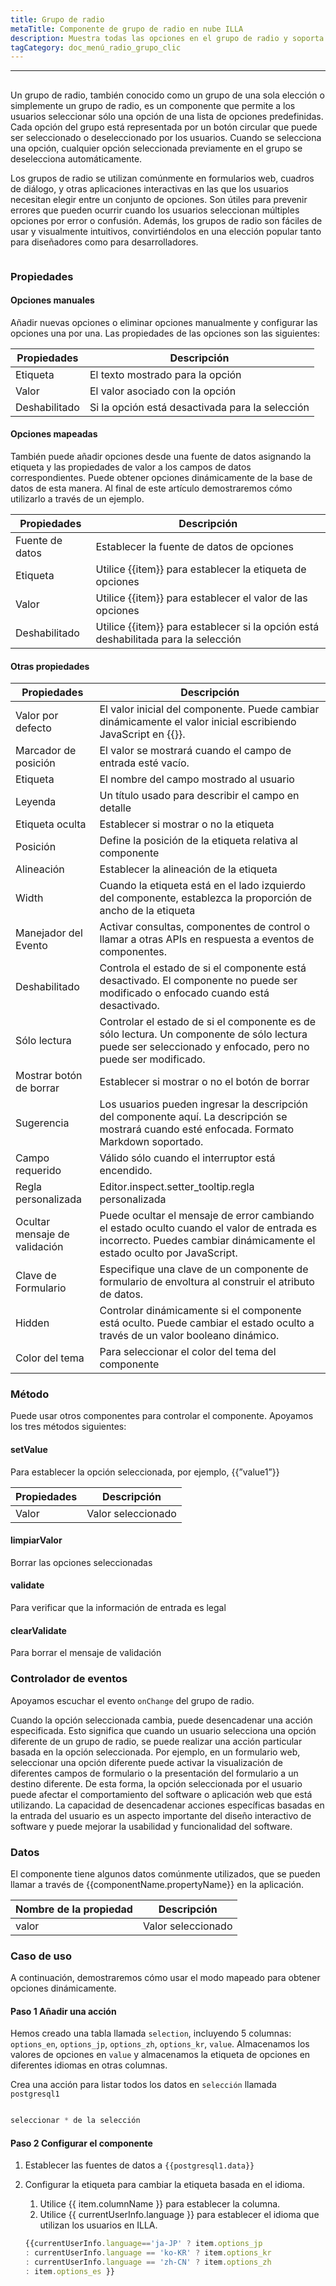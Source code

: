 ```yaml
---
title: Grupo de radio
metaTitle: Componente de grupo de radio en nube ILLA
description: Muestra todas las opciones en el grupo de radio y soporta seleccionar una opción.
tagCategory: doc_menú_radio_grupo_clic
---
```


* * *

## <Heading hidden>Grupo de radio</Heading>

Un grupo de radio, también conocido como un grupo de una sola elección o simplemente un grupo de radio, es un componente que permite a los usuarios seleccionar sólo una opción de una lista de opciones predefinidas. Cada opción del grupo está representada por un botón circular que puede ser seleccionado o deseleccionado por los usuarios. Cuando se selecciona una opción, cualquier opción seleccionada previamente en el grupo se deselecciona automáticamente.

Los grupos de radio se utilizan comúnmente en formularios web, cuadros de diálogo, y otras aplicaciones interactivas en las que los usuarios necesitan elegir entre un conjunto de opciones. Son útiles para prevenir errores que pueden ocurrir cuando los usuarios seleccionan múltiples opciones por error o confusión. Además, los grupos de radio son fáciles de usar y visualmente intuitivos, convirtiéndolos en una elección popular tanto para diseñadores como para desarrolladores.

<img src='https://cdn.illacloud.com/official-website/img/docs/assemble/radiogroup1.png' alt="" />

### Propiedades

#### Opciones manuales

Añadir nuevas opciones o eliminar opciones manualmente y configurar las opciones una por una. Las propiedades de las opciones son las siguientes: 

| Propiedades   | Descripción                                     |
| ------------- | ----------------------------------------------- |
| Etiqueta      | El texto mostrado para la opción                |
| Valor         | El valor asociado con la opción                 |
| Deshabilitado | Si la opción está desactivada para la selección |

#### Opciones mapeadas

También puede añadir opciones desde una fuente de datos asignando la etiqueta y las propiedades de valor a los campos de datos correspondientes. Puede obtener opciones dinámicamente de la base de datos de esta manera. Al final de este artículo demostraremos cómo utilizarlo a través de un ejemplo.

| Propiedades     | Descripción                                                                        |
| --------------- | ---------------------------------------------------------------------------------- |
| Fuente de datos | Establecer la fuente de datos de opciones                                          |
| Etiqueta        | Utilice {{item}} para establecer la etiqueta de opciones                           |
| Valor           | Utilice {{item}} para establecer el valor de las opciones                          |
| Deshabilitado   | Utilice {{item}} para establecer si la opción está deshabilitada para la selección |

#### Otras propiedades

| Propiedades                   | Descripción                                                                                                                                                          |
| ----------------------------- | -------------------------------------------------------------------------------------------------------------------------------------------------------------------- |
| Valor por defecto             | El valor inicial del componente. Puede cambiar dinámicamente el valor inicial escribiendo JavaScript en {{}}.                                                        |
| Marcador de posición          | El valor se mostrará cuando el campo de entrada esté vacío.                                                                                                          |
| Etiqueta                      | El nombre del campo mostrado al usuario                                                                                                                              |
| Leyenda                       | Un título usado para describir el campo en detalle                                                                                                                   |
| Etiqueta oculta               | Establecer si mostrar o no la etiqueta                                                                                                                               |
| Posición                      | Define la posición de la etiqueta relativa al componente                                                                                                             |
| Alineación                    | Establecer la alineación de la etiqueta                                                                                                                              |
| Width                         | Cuando la etiqueta está en el lado izquierdo del componente, establezca la proporción de ancho de la etiqueta                                                        |
| Manejador del Evento          | Activar consultas, componentes de control o llamar a otras APIs en respuesta a eventos de componentes.                                                               |
| Deshabilitado                 | Controla el estado de si el componente está desactivado. El componente no puede ser modificado o enfocado cuando está desactivado.                                   |
| Sólo lectura                  | Controlar el estado de si el componente es de sólo lectura. Un componente de sólo lectura puede ser seleccionado y enfocado, pero no puede ser modificado.           |
| Mostrar botón de borrar       | Establecer si mostrar o no el botón de borrar                                                                                                                        |
| Sugerencia                    | Los usuarios pueden ingresar la descripción del componente aquí. La descripción se mostrará cuando esté enfocada. Formato Markdown soportado.                        |
| Campo requerido               | Válido sólo cuando el interruptor está encendido.                                                                                                                    |
| Regla personalizada           | Editor.inspect.setter_tooltip.regla personalizada                                                                                                                    |
| Ocultar mensaje de validación | Puede ocultar el mensaje de error cambiando el estado oculto cuando el valor de entrada es incorrecto. Puedes cambiar dinámicamente el estado oculto por JavaScript. |
| Clave de Formulario           | Especifique una clave de un componente de formulario de envoltura al construir el atributo de datos.                                                                 |
| Hidden                        | Controlar dinámicamente si el componente está oculto. Puede cambiar el estado oculto a través de un valor booleano dinámico.                                         |
| Color del tema                | Para seleccionar el color del tema del componente                                                                                                                    |

### Método

Puede usar otros componentes para controlar el componente. Apoyamos los tres métodos siguientes:

#### setValue

Para establecer la opción seleccionada, por ejemplo, {{”value1”}}

| Propiedades | Descripción        |
| ----------- | ------------------ |
| Valor       | Valor seleccionado |

#### limpiarValor

Borrar las opciones seleccionadas

#### validate

Para verificar que la información de entrada es legal

#### clearValidate

Para borrar el mensaje de validación

### Controlador de eventos

Apoyamos escuchar el evento `onChange` del grupo de radio. 

Cuando la opción seleccionada cambia, puede desencadenar una acción especificada. Esto significa que cuando un usuario selecciona una opción diferente de un grupo de radio, se puede realizar una acción particular basada en la opción seleccionada. Por ejemplo, en un formulario web, seleccionar una opción diferente puede activar la visualización de diferentes campos de formulario o la presentación del formulario a un destino diferente. De esta forma, la opción seleccionada por el usuario puede afectar el comportamiento del software o aplicación web que está utilizando. La capacidad de desencadenar acciones específicas basadas en la entrada del usuario es un aspecto importante del diseño interactivo de software y puede mejorar la usabilidad y funcionalidad del software.

### Datos

El componente tiene algunos datos comúnmente utilizados, que se pueden llamar a través de {{componentName.propertyName}} en la aplicación.

| Nombre de la propiedad | Descripción        |
| ---------------------- | ------------------ |
| valor                  | Valor seleccionado |

### Caso de uso

A continuación, demostraremos cómo usar el modo mapeado para obtener opciones dinámicamente. 

#### Paso 1 Añadir una acción

Hemos creado una tabla llamada `selection`, incluyendo 5 columnas: `options_en`, `options_jp`, `options_zh`, `options_kr`, `value`. Almacenamos los valores de opciones en `value` y almacenamos la etiqueta de opciones en diferentes idiomas en otras columnas. 

Crea una acción para listar todos los datos en `selección` llamada `postgresql1`

<img src='https://cdn.illacloud.com/official-website/img/docs/assemble/radio1.png' alt="" />

```jsx
seleccionar * de la selección
```

#### Paso 2 Configurar el componente

1.  Establecer las fuentes de datos a `{{postgresql1.data}}` 
2.  Configurar la etiqueta para cambiar la etiqueta basada en el idioma. 

    1.  Utilice {{ item.columnName }} para establecer la columna. 
    2.  Utilice {{ currentUserInfo.language }} para establecer el idioma que utilizan los usuarios en ILLA.

    ```jsx
    {{currentUserInfo.language=='ja-JP' ? item.options_jp 
    : currentUserInfo.language == 'ko-KR' ? item.options_kr 
    : currentUserInfo.language == 'zh-CN' ? item.options_zh 
    : item.options_es }}
    ```

<img src='https://cdn.illacloud.com/official-website/img/docs/assemble/radiogroup2.png' alt="" />
